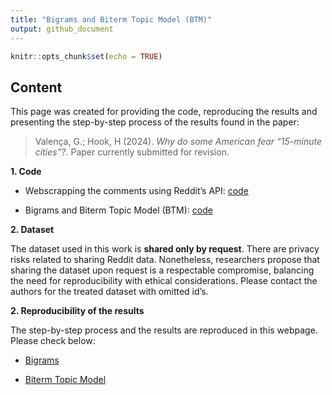 ```yaml
---
title: "Bigrams and Biterm Topic Model (BTM)"
output: github_document
---
```


```r
knitr::opts_chunk$set(echo = TRUE)
```

## Content 

This page was created for providing the code, reproducing the results and presenting the step-by-step process of the results found in the paper: 

> Valença, G.; Hook, H (2024). _Why do some American fear "15-minute cities"?_. Paper currently submitted for revision. 

**1. Code**

* Webscrapping the comments using Reddit's API: [code](WebScrapping.R)

* Bigrams and Biterm Topic Model (BTM): [code](TopicModelling_Bigram.R)

**2. Dataset**

The dataset used in this work is **shared only by request**. There are privacy risks related to sharing Reddit data. Nonetheless, researchers propose that sharing the dataset upon request is a respectable compromise, balancing the need for reproducibility with ethical considerations. Please contact the authors for the treated dataset with omitted id's. 

**2. Reproducibility of the results**

The step-by-step process and the results are reproduced in this webpage. Please check below:

* [Bigrams](bigram.md)

* [Biterm Topic Model](BTM.md)



